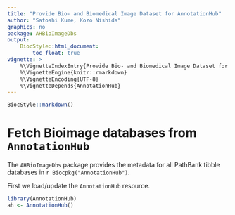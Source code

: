 ```yaml
---
title: "Provide Bio- and Biomedical Image Dataset for AnnotationHub"
author: "Satoshi Kume, Kozo Nishida"
graphics: no
package: AHBioImageDbs
output:
    BiocStyle::html_document:
        toc_float: true
vignette: >
    %\VignetteIndexEntry{Provide Bio- and Biomedical Image Dataset for AnnotationHub}
    %\VignetteEngine{knitr::rmarkdown}
    %\VignetteEncoding{UTF-8}
    %\VignetteDepends{AnnotationHub}
---
```


```r
BiocStyle::markdown()
```

# Fetch Bioimage databases from `AnnotationHub`

The `AHBioImageDbs` package provides the metadata for all PathBank tibble
databases in `r Biocpkg("AnnotationHub")`. 

First we load/update the `AnnotationHub` resource.

```r
library(AnnotationHub)
ah <- AnnotationHub()
```





